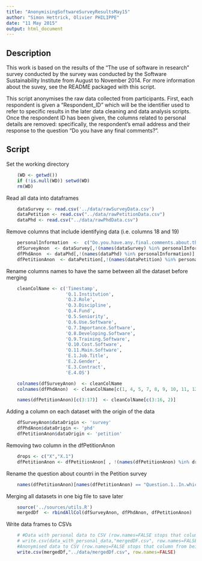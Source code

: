 ```yaml
---
title: "AnonymisingSoftwareSurveyResultsMay15"
author: "Simon Hettrick, Olivier PHILIPPE"
date: "11 May 2015"
output: html_document
---
```


Description
-----------

This work is based on the results of the "The use of software in research" survey conducted by the survey was conducted by the Software Sustainability Institute from August to November 2014. For more information about the suvey, see the README packaged with this script.

This script anonymises the raw data collected from participants. First, each respondent is given a "Respondent_ID" which will be the identifier used to refer to specific results in the later data cleaning and data analysis scripts. Once the respondent ID has been given, the columns related to personal details are removed: specifically, the respondent's email address and their response to the question "Do you have any final comments?".

Script
---------------

Set the working directory 

```r
    (WD <- getwd())
    if (!is.null(WD)) setwd(WD)
    rm(WD)
```

Read all data into dataframes

```r
    dataSurvey <- read.csv('../data/rawSurveyData.csv')
	dataPetition <- read.csv("../data/rawPetitionData.csv")
	dataPhd <- read.csv("../data/rawPhdData.csv")
```


Remove columns that include identifying data (i.e. columns 18 and 19)

```r

	personalInformation  <-  c("Do.you.have.any.final.comments.about.this.survey.or.the.use.of.software.in.research.","If.you.would.like.updates.on.the.progress.of.this.research..please.provide.your.email.address")
	dfSurveyAnon  <- dataSurvey[,!(names(dataSurvey) %in% personalInformation)]
	dfPhdAnon  <- dataPhd[,!(names(dataPhd) %in% personalInformation)]
	dfPetitionAnon  <- dataPetition[,!(names(dataPetition) %in% personalInformation)]
```

Rename columns names to have the same between all the dataset before merging

```r
	cleanColName <- c('Timestamp', 
					  'Q.1.Institution', 
					  'Q.2.Role', 
					  'Q.3.Discipline', 
					  'Q.4.Fund',
					  'Q.5.Seniority', 
					  'Q.6.Use.Software', 
					  'Q.7.Importance.Software',
					  'Q.8.Developing.Software', 
					  'Q.9.Training.Software', 
					  'Q.10.Cost.Software',
					  'Q.11.Main.Software', 
					  'E.1.Job.Title', 
					  'E.2.Gender', 
					  'E.3.Contract', 
					  'E.4.OS')

	colnames(dfSurveyAnon)  <- cleanColName
	colnames(dfPhdAnon)  <- cleanColName[c(1, 4, 5, 7, 8, 9, 10, 11, 12, 13, 14, 16)]

	names(dfPetitionAnon)[c(3:17)]  <- cleanColName[c(3:16, 2)] 
```

Adding a column on each dataset with the origin of the data

```r
	dfSurveyAnon$dataOrigin <- 'survey'
	dfPhdAnon$dataOrigin <- 'phd'
	dfPetitionAnon$dataOrigin <- 'petition'
```

Removing two column in the dfPetitionAnon

```r
    drops <- c("X","X.1")
    dfPetitionAnon <- dfPetitionAnon[ , !(names(dfPetitionAnon) %in% drops)]
```    

Rename the question about countri in the Petition survey

```r
    names(dfPetitionAnon)[names(dfPetitionAnon) == "Question.1..In.which.country.do.you.live."] <- "E.5.Country.Origin"
```

Merging all datasets in one big file to save later

```r
	source('../sources/utils.R')
	mergedDf  <- rbindAllCol(dfSurveyAnon, dfPhdAnon, dfPetitionAnon)
```

Write data frames to CSVs


```r
	# #Data with personal data to CSV (row.names=FALSE stops that column from being written to the CSV)
	# write.csv(data_with_personal_data,"mergedDF.csv", row.names=FALSE)
	#Anonymised data to CSV (row.names=FALSE stops that column from being written to the CSV)
	write.csv(mergedDf,"../data/mergedDf.csv", row.names=FALSE)
```
